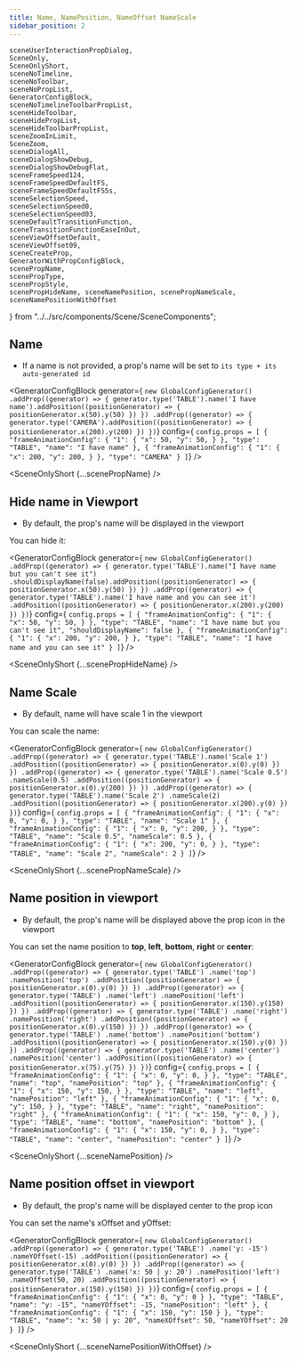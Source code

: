 ```yaml
---
title: Name, NamePosition, NameOffset NameScale
sidebar_position: 2
---
```


    sceneUserInteractionPropDialog,
    SceneOnly,
    SceneOnlyShort,
    sceneNoTimeline,
    sceneNoToolbar,
    sceneNoPropList,
    GeneratorConfigBlock,
    sceneNoTimelineToolbarPropList,
    sceneHideToolbar,
    sceneHidePropList,
    sceneHideToolbarPropList,
    sceneZoomInLimit,
    SceneZoom,
    sceneDialogAll,
    sceneDialogShowDebug,
    sceneDialogShowDebugFlat,
    sceneFrameSpeed124,
    sceneFrameSpeedDefaultFS,
    sceneFrameSpeedDefaultFS5s,
    sceneSelectionSpeed,
    sceneSelectionSpeed0,
    sceneSelectionSpeed03,
    sceneDefaultTransitionFunction,
    sceneTransitionFunctionEaseInOut,
    sceneViewOffsetDefault,
    sceneViewOffset09,
    sceneCreateProp,
    GeneratorWithPropConfigBlock,
    scenePropName,
    scenePropType,
    scenePropStyle,
    scenePropHideName, sceneNamePosition, scenePropNameScale, sceneNamePositionWithOffset
} from "../../src/components/Scene/SceneComponents";

## Name

* If a name is not provided, a prop's name will be set to `its type + its auto-generated id`

<GeneratorConfigBlock
    generator={
`new GlobalConfigGenerator()
    .addProp((generator) => {
        generator.type('TABLE').name('I have name').addPosition((positionGenerator) => {
            positionGenerator.x(50).y(50)
        })
    })
    .addProp((generator) => {
        generator.type('CAMERA').addPosition((positionGenerator) => {
            positionGenerator.x(200).y(200)
        })
    })`}
    config={
`config.props = [
    {
      "frameAnimationConfig": {
        "1": {
          "x": 50,
          "y": 50,
        }
      },
      "type": "TABLE",
      "name": "I have name"
    },
    {
      "frameAnimationConfig": {
        "1": {
          "x": 200,
          "y": 200,
        }
      },
      "type": "CAMERA"
    }
  ]`} />

<SceneOnlyShort {...scenePropName} />


## Hide name in Viewport

* By default, the prop's name will be displayed in the viewport

You can hide it:

<GeneratorConfigBlock
    generator={
`new GlobalConfigGenerator()
    .addProp((generator) => {
        generator.type('TABLE').name("I have name but you can't see it")
        .shouldDisplayName(false).addPosition((positionGenerator) => {
            positionGenerator.x(50).y(50)
        })
    })
    .addProp((generator) => {
        generator.type('TABLE').name('I have name and you can see it')
        .addPosition((positionGenerator) => {
            positionGenerator.x(200).y(200)
        })
    })`}
    config={
        `config.props = [
    {
      "frameAnimationConfig": {
        "1": {
          "x": 50,
          "y": 50,
        }
      },
      "type": "TABLE",
      "name": "I have name but you can't see it",
      "shouldDisplayName": false
    },
    {
      "frameAnimationConfig": {
        "1": {
          "x": 200,
          "y": 200,
        }
      },
      "type": "TABLE",
      "name": "I have name and you can see it"
    }
  ]`} />

<SceneOnlyShort {...scenePropHideName} />

## Name Scale

* By default, name will have scale 1 in the viewport

You can scale the name:

<GeneratorConfigBlock
    generator={
        `new GlobalConfigGenerator()
    .addProp((generator) => {
            generator.type('TABLE').name('Scale 1')
                .addPosition((positionGenerator) => {
                positionGenerator.x(0).y(0)
            })
        })
    .addProp((generator) => {
        generator.type('TABLE').name('Scale 0.5')
            .nameScale(0.5)
            .addPosition((positionGenerator) => {
            positionGenerator.x(0).y(200)
        })
    })
    .addProp((generator) => {
        generator.type('TABLE').name('Scale 2')
            .nameScale(2)
            .addPosition((positionGenerator) => {
                positionGenerator.x(200).y(0)
            })
    })`}
    config={
        `config.props = [
      {
        "frameAnimationConfig": {
          "1": {
            "x": 0,
            "y": 0,
          }
        },
        "type": "TABLE",
        "name": "Scale 1"
      },
      {
        "frameAnimationConfig": {
          "1": {
            "x": 0,
            "y": 200,
          }
        },
        "type": "TABLE",
        "name": "Scale 0.5",
        "nameScale": 0.5
      },
      {
        "frameAnimationConfig": {
          "1": {
            "x": 200,
            "y": 0,
          }
        },
        "type": "TABLE",
        "name": "Scale 2",
        "nameScale": 2
      }
    ]`} />

<SceneOnlyShort {...scenePropNameScale} />

## Name position in viewport

* By default, the prop's name will be displayed above the prop icon in the viewport

You can set the name position to **top**, **left**, **bottom**, **right** or **center**:

<GeneratorConfigBlock
    generator={
        `new GlobalConfigGenerator()
    .addProp((generator) => {
            generator.type('TABLE')
                .name('top')
                .namePosition('top')
                .addPosition((positionGenerator) => {
                    positionGenerator.x(0).y(0)
                })
    })
    .addProp((generator) => {
        generator.type('TABLE')
            .name('left')
            .namePosition('left')
            .addPosition((positionGenerator) => {
                positionGenerator.x(150).y(150)
            })
    })
    .addProp((generator) => {
        generator.type('TABLE')
            .name('right')
            .namePosition('right')
            .addPosition((positionGenerator) => {
                positionGenerator.x(0).y(150)
            })
    })
    .addProp((generator) => {
        generator.type('TABLE')
            .name('bottom')
            .namePosition('bottom')
            .addPosition((positionGenerator) => {
                positionGenerator.x(150).y(0)
            })
    })
    .addProp((generator) => {
            generator.type('TABLE')
                .name('center')
                .namePosition('center')
                .addPosition((positionGenerator) => {
                    positionGenerator.x(75).y(75)
                })
    })`}
    config={
        `config.props = [
      {
        "frameAnimationConfig": {
          "1": {
            "x": 0,
            "y": 0,
          }
        },
        "type": "TABLE",
        "name": "top",
        "namePosition": "top"
      },
      {
        "frameAnimationConfig": {
          "1": {
            "x": 150,
            "y": 150,
          }
        },
        "type": "TABLE",
        "name": "left",
        "namePosition": "left"
      },
      {
        "frameAnimationConfig": {
          "1": {
            "x": 0,
            "y": 150,
          }
        },
        "type": "TABLE",
        "name": "right",
        "namePosition": "right"
      },
      {
        "frameAnimationConfig": {
          "1": {
            "x": 150,
            "y": 0,
          }
        },
        "type": "TABLE",
        "name": "bottom",
        "namePosition": "bottom"
      },
      {
        "frameAnimationConfig": {
          "1": {
            "x": 150,
            "y": 0,
          }
        },
        "type": "TABLE",
        "name": "center",
        "namePosition": "center"
      }
    ]`} />

<SceneOnlyShort {...sceneNamePosition} />

## Name position offset in viewport

* By default, the prop's name will be displayed center to the prop icon

You can set the name's xOffset and yOffset:

<GeneratorConfigBlock
    generator={
        `new GlobalConfigGenerator()
    .addProp((generator) => {
            generator.type('TABLE')
                .name('y: -15')
                .nameYOffset(-15)
                .addPosition((positionGenerator) => {
                    positionGenerator.x(0).y(0)
                })
        })
    .addProp((generator) => {
        generator.type('TABLE')
            .name('x: 50 | y: 20')
            .namePosition('left')
            .nameOffset(50, 20)
            .addPosition((positionGenerator) => {
                positionGenerator.x(150).y(150)
            })
    })`}
    config={
        `config.props = [
      {
        "frameAnimationConfig": {
          "1": {
            "x": 0,
            "y": 0
          }
        },
        "type": "TABLE",
        "name": "y: -15",
        "nameYOffset": -15,
        "namePosition": "left"
      },
      {
        "frameAnimationConfig": {
          "1": {
            "x": 150,
            "y": 150
          }
        },
        "type": "TABLE",
        "name": "x: 50 | y: 20",
        "nameXOffset": 50,
        "nameYOffset": 20
      }
    ]`} />

<SceneOnlyShort {...sceneNamePositionWithOffset} />